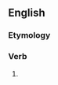 ==English==

===Etymology===
{{suffix|en|befall|eth|nocat=1}}

===Verb===
{{head|en|verb form}}

# {{en-archaic third-person singular of|befall}}
